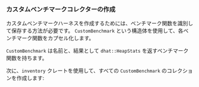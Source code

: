
### カスタムベンチマークコレクターの作成

カスタムベンチマークハーネスを作成するためには、ベンチマーク関数を識別して保存する方法が必要です。
`CustomBenchmark` という構造体を使用して、各ベンチマーク関数をカプセル化します。

<PlayGameRsCustomBenchmark />

`CustomBenchmark` は名前と、結果として `dhat::HeapStats` を返すベンチマーク関数を持ちます。

次に、`inventory` クレートを使用して、すべての `CustomBenchmark` のコレクションを作成します:

<PlayGameRsInventoryCollect />